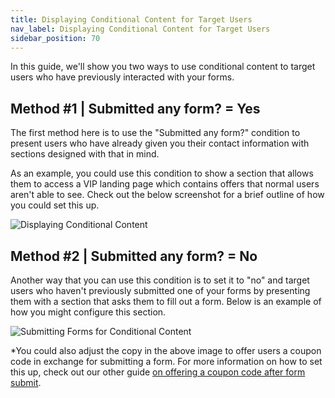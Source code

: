 ```yaml
---
title: Displaying Conditional Content for Target Users
nav_label: Displaying Conditional Content for Target Users
sidebar_position: 70
---
```


In this guide, we'll show you two ways to use conditional content to target users who have previously interacted with
your forms.

## Method #1 | Submitted any form? = Yes

The first method here is to use the "Submitted any form?" condition to present users who have already given you their
contact information with sections designed with that in mind.

As an example, you could use this condition to show a section that allows them to access a VIP landing page which
contains offers that normal users aren't able to see. Check out the below screenshot for a brief outline of how you
could set this up.

![Displaying Conditional Content](/assets/studio/screely-1657592483379.png)

## Method #2 | Submitted any form? = No

Another way that you can use this condition is to set it to "no" and target users who haven't previously submitted one
of your forms by presenting them with a section that asks them to fill out a form. Below is an example of how you might
configure this section.

![Submitting Forms for Conditional Content](/assets/studio/screely-1657593469674.png)

*You could also adjust the copy in the above image to offer users a coupon code in exchange for submitting a form. For
more information on how to set this up, check out our other
guide [on offering a coupon code after form submit](/docs/studio/developers/eCommerce/Offering-users-a-coupon-code-after-form-submission).

